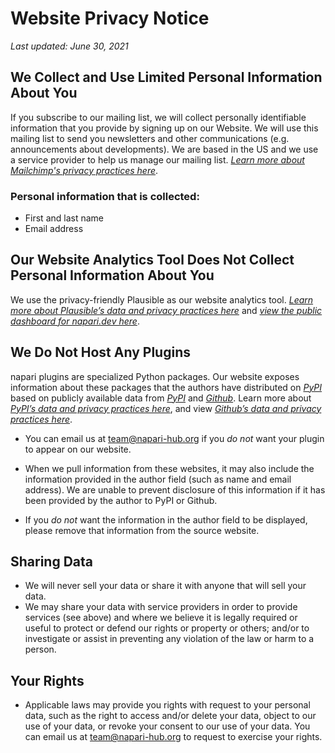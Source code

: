 
<LayoutMDX toc title="Privacy">

# Website Privacy Notice

_Last updated: June 30, 2021_

## We Collect and Use Limited Personal Information About You

If you subscribe to our mailing list, we will collect personally identifiable information that you provide by signing up on our Website. We will use this mailing list to send you newsletters and other communications (e.g. announcements about developments). We are based in the US and we use a service provider to help us manage our mailing list. [_Learn more about Mailchimp's privacy practices here_](https://mailchimp.com/legal/privacy/).

### **Personal information that is collected:**

- First and last name
- Email address

## Our Website Analytics Tool Does Not Collect Personal Information About You

We use the privacy-friendly Plausible as our website analytics tool. [_Learn more about Plausible’s data and privacy practices here_](https://plausible.io/data-policy) and [_view the public dashboard for napari.dev here_](https://plausible.io/napari.dev).

## We Do Not Host Any Plugins

napari plugins are specialized Python packages. Our website exposes information about these packages that the authors have distributed on [_PyPI_](https://pypi.org/) based on publicly available data from [_PyPI_](https://pypi.org/) and [_Github_](https://github.com/). Learn more about [_PyPI’s data and privacy practices here_](https://www.python.org/privacy/), and view [_Github’s data and privacy practices here_](https://docs.github.com/en/github/site-policy/github-privacy-statement).

- You can email us at <team@napari-hub.org> if you _do not_ want your plugin to appear on our website.

* When we pull information from these websites, it may also include the information provided in the author field (such as name and email address). We are unable to prevent disclosure of this information if it has been provided by the author to PyPI or Github.

- If you _do not_ want the information in the author field to be displayed, please remove that information from the source website.

## Sharing Data

- We will never sell your data or share it with anyone that will sell your data.
- We may share your data with service providers in order to provide services (see above) and where we believe it is legally required or useful to protect or defend our rights or property or others; and/or to investigate or assist in preventing any violation of the law or harm to a person.

## Your Rights

- Applicable laws may provide you rights with request to your personal data, such as the right to access and/or delete your data, object to our use of your data, or revoke your consent to our use of your data. You can email us at <team@napari-hub.org> to request to exercise your rights.

</LayoutMDX>
